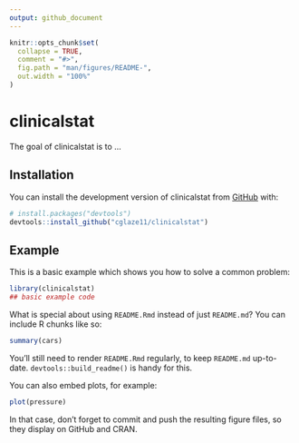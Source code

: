 ```yaml
---
output: github_document
---
```


<!-- README.md is generated from README.Rmd. Please edit that file -->

```r
knitr::opts_chunk$set(
  collapse = TRUE,
  comment = "#>",
  fig.path = "man/figures/README-",
  out.width = "100%"
)
```

# clinicalstat

<!-- badges: start -->
<!-- badges: end -->

The goal of clinicalstat is to ...

## Installation

You can install the development version of clinicalstat from [GitHub](https://github.com/) with:

``` r
# install.packages("devtools")
devtools::install_github("cglaze11/clinicalstat")
```

## Example

This is a basic example which shows you how to solve a common problem:

```r
library(clinicalstat)
## basic example code
```

What is special about using `README.Rmd` instead of just `README.md`? You can include R chunks like so:

```r
summary(cars)
```

You'll still need to render `README.Rmd` regularly, to keep `README.md` up-to-date. `devtools::build_readme()` is handy for this.

You can also embed plots, for example:

```r
plot(pressure)
```

In that case, don't forget to commit and push the resulting figure files, so they display on GitHub and CRAN.
